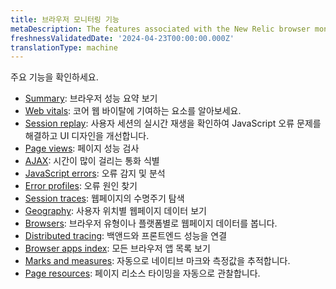 ```yaml
---
title: 브라우저 모니터링 기능
metaDescription: The features associated with the New Relic browser monitoring Pro and Pro+SPA agents.
freshnessValidatedDate: '2024-04-23T00:00:00.000Z'
translationType: machine
---
```


주요 <InlinePopover type="browser" />기능을 확인하세요.

* <DNT>[Summary](/docs/browser/browser-monitoring/getting-started/browser-summary-page/)</DNT>: 브라우저 성능 요약 보기
* <DNT>[Web vitals](/docs/journey-performance/guide-to-monitoring-core-web-vitals)</DNT>: 코어 웹 바이탈에 기여하는 요소를 알아보세요.
* <DNT>[Session replay](/docs/browser/browser-monitoring/browser-pro-features/session-replay)</DNT>: 사용자 세션의 실시간 재생을 확인하여 JavaScript 오류 문제를 해결하고 UI 디자인을 개선합니다.
* <DNT>[Page views](/docs/browser/new-relic-browser/browser-pro-features/page-views-examine-page-performance/)</DNT>: 페이지 성능 검사
* <DNT>[AJAX](/docs/browser/browser-monitoring/browser-pro-features/ajax-page-identify-time-consuming-calls/)</DNT>: 시간이 많이 걸리는 통화 식별
* <DNT>[JavaScript errors](/docs/browser/new-relic-browser/browser-pro-features/javascript-errors-page-detect-analyze-errors/)</DNT>: 오류 감지 및 분석
* <DNT>[Error profiles](/docs/browser/new-relic-browser/browser-pro-features/browser-error-profiles-find-error-causes/)</DNT>: 오류 원인 찾기
* <DNT>[Session traces](/docs/browser/browser-monitoring/browser-pro-features/session-traces-explore-webpages-life-cycle/)</DNT>: 웹페이지의 수명주기 탐색
* <DNT>[Geography](/docs/browser/new-relic-browser/browser-pro-features/geography-webpage-metrics-location/)</DNT>: 사용자 위치별 웹페이지 데이터 보기
* <DNT>[Browsers](/docs/browser/new-relic-browser/browser-pro-features/browsers-problem-patterns-type-or-platform/)</DNT>: 브라우저 유형이나 플랫폼별로 웹페이지 데이터를 봅니다.
* <DNT>[Distributed tracing](/docs/browser/new-relic-browser/browser-pro-features/browser-data-distributed-tracing/)</DNT>: 백앤드와 프론트엔드 성능을 연결
* <DNT>[Browser apps index](/docs/browser/new-relic-browser/getting-started/browser-apps-index/)</DNT>: 모든 브라우저 앱 목록 보기
* <DNT>[Marks and measures](/docs/browser/new-relic-browser/browser-pro-features/marks-and-measures/)</DNT>: 자동으로 네이티브 마크와 측정값을 추적합니다.
* <DNT>[Page resources](/docs/browser/new-relic-browser/browser-pro-features/page-resources/)</DNT>: 페이지 리소스 타이밍을 자동으로 관찰합니다.